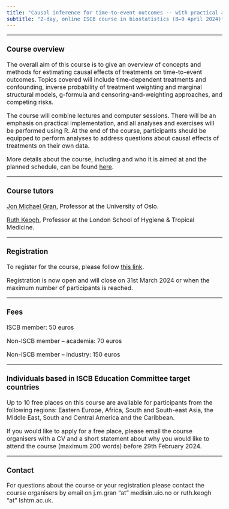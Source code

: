 ```yaml
---
title: "Causal inference for time-to-event outcomes -- with practical applications in R"
subtitle: "2-day, online ISCB course in biostatistics (8–9 April 2024)"
---
```


<style type="text/css">
  body{
  font-size: 12pt;
}
</style>

---

### Course overview

The overall aim of this course is to give an overview of concepts and methods for estimating causal effects of treatments on time-to-event outcomes. Topics covered will include time-dependent treatments and confounding, inverse probability of treatment weighting and marginal structural models, g-formula and censoring-and-weighting approaches, and competing risks.

The course will combine lectures and computer sessions. There will be an emphasis on practical implementation, and all analyses and exercises will be performed using R. At the end of the course, participants should be equipped to perform analyses to address questions about causal effects of treatments on their own data.

More details about the course, including and who it is aimed at and the planned schedule, can be found [here](about.html).

---

### Course tutors

[Jon Michael Gran](https://www.med.uio.no/imb/english/people/aca/jonmic/index.html){target="_blank"}, Professor at the University of Oslo.

[Ruth Keogh](https://www.lshtm.ac.uk/aboutus/people/keogh.ruth){target="_blank"}, Professor at the London School of Hygiene & Tropical Medicine.

---

### Registration

To register for the course, please follow [this link](https://www.eventbrite.co.uk/e/causal-inference-for-time-to-event-outcomes-registration-779015926607){target="_blank"}.

Registration is now open and will close on 31st March 2024 or when the maximum number of participants is reached.

---

### Fees

ISCB member: 50 euros

Non-ISCB member – academia: 70 euros

Non-ISCB member – industry: 150 euros

---

### Individuals based in ISCB Education Committee target countries

Up to 10 free places on this course are available for participants from the following regions: Eastern Europe, Africa, South and South-east Asia, the Middle East, South and Central America and the Caribbean.

If you would like to apply for a free place, please email the course organisers with a CV and a short statement about why you would like to attend the course (maximum 200 words) before 29th February 2024. 

---

### Contact

For questions about the course or your registration please contact the course organisers by email on j.m.gran "at" medisin.uio.no or ruth.keogh "at" lshtm.ac.uk.


</br>
